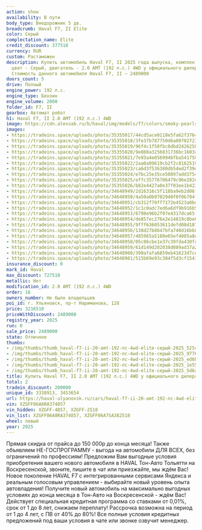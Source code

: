 ```yaml
---
action: show
availability: В пути
body_type: Внедорожник 5 дв.
breadcrumb: Haval F7, II Elite
color: Серый
complectation_name: Elite
credit_discount: 377510
currency: RUR
custom: Растаможен
description: Купить автомобиль Haval F7, II 2025 года выпуска, комплектация Elite,
  цвет - Серый, двигатель - 2.0 AMT (192 л.с.) 4WD у официального дилера в г. Ульяновск.
  Стоимость данного автомобиля Haval F7, II – 2489000
doors_count: 5
drive: Полный
engine_power: 192 л.с.
engine_type: Бензин
engine_volume: 2000
folder_id: F7, II
gearbox: Автомат робот
h1: Haval F7, II 2.0 AMT (192 л.с.) 4WD
image: https://cdn.alexsab.ru/b/haval/img/models/f7/colors/smoky-pearls.webp
images:
- https://tradeins.space/uploads/photo/35355017/44cd5ace0118e5fa62f3764d904525cf.JPG
- https://tradeins.space/uploads/photo/35355018/3fe37b787750d6a007027231c479776a.JPG
- https://tradeins.space/uploads/photo/35355019/96f4c1f58fbc8dbd2426258c5ceed6b3.JPG
- https://tradeins.space/uploads/photo/35355020/9e080a3256831736bc1603a1f611e55f.JPG
- https://tradeins.space/uploads/photo/35355021/7e93a4e0569946fba5417500c425d6a2.JPG
- https://tradeins.space/uploads/photo/35355022/2aa0a09619cb2f2c81625194fd7f7481.JPG
- https://tradeins.space/uploads/photo/35355023/ca6d3f536380db5ded2f39d7e40ec95d.JPG
- https://tradeins.space/uploads/photo/35355024/e7bc25e35ce50897add3754a743222de.JPG
- https://tradeins.space/uploads/photo/35355025/effc35776706479c96e282d77eb4c1e9.JPG
- https://tradeins.space/uploads/photo/35355026/b82e4427a0e37f03ee1b4237d903a18b.JPG
- https://tradeins.space/uploads/photo/34648949/2d16316c5f118ba9eb2d06fd92a6e5b6.jpg
- https://tradeins.space/uploads/photo/34648950/4a50a0b9702940f0f0b704f22db0ca9d.jpg
- https://tradeins.space/uploads/photo/34648951/cb312f70ff7172e4523a0bd885571687.jpg
- https://tradeins.space/uploads/photo/34648952/1c1c0adc7ed6a6df9b916b519a5f0766.jpg
- https://tradeins.space/uploads/photo/34648953/6798e96b2f07e4317dca65fd0eb08a81.jpg
- https://tradeins.space/uploads/photo/34648954/de857ec276e2e14819c8be6f6df6e72e.jpg
- https://tradeins.space/uploads/photo/34648955/9fff636053611defd08d187ea32e610a.jpg
- https://tradeins.space/uploads/photo/34648956/138d27b8647bfa740d16bb8d0255fc53.jpg
- https://tradeins.space/uploads/photo/34648957/485965a5180e65ef4085a8e7bd44679a.jpg
- https://tradeins.space/uploads/photo/34648958/05c86cbe1e37c39fda430fd14e0c3d58.jpg
- https://tradeins.space/uploads/photo/34648959/61d149d202038d089ad37a289a306120.jpg
- https://tradeins.space/uploads/photo/34648960/390afafa6859eb41623d7ce5891ace23.jpg
- https://tradeins.space/uploads/photo/34648961/515b69e93c384f5d3cf15417f803eba0.jpg
insurance_discount: 0
mark_id: Haval
max_discount: 727510
metallic: Нет
modification_id: 2.0 AMT (192 л.с.) 4WD
order: 16
owners_number: Не было владельцев
poi_id: г. Ульяновск, пр-т Нариманова, 128
price: 3216510
priceWithDiscount: 2489000
registry_year: 2025
run: 0
sale_price: 2489000
state: Отличное
thumbs:
- /img/thumbs/thumb_haval-f7-ii-20-amt-192-лс-4wd-elite-серый-2025_525cf_0.webp
- /img/thumbs/thumb_haval-f7-ii-20-amt-192-лс-4wd-elite-серый-2025_9776a_1.webp
- /img/thumbs/thumb_haval-f7-ii-20-amt-192-лс-4wd-elite-серый-2025_ed6b3_2.webp
- /img/thumbs/thumb_haval-f7-ii-20-amt-192-лс-4wd-elite-серый-2025_1e55f_3.webp
- /img/thumbs/thumb_haval-f7-ii-20-amt-192-лс-4wd-elite-серый-2025_5d6a2_4.webp
title: Купить Haval F7, II 2.0 AMT (192 л.с.) 4WD у официального дилера в Ульяновске
total: 2
tradein_discount: 200000
unique_id: 3338913, 3453654
url: https://haval-ulyanovsk.ru/cars/haval-f7-ii-20-amt-192-лс-4wd-elite-серый-2025/
vin: XZGFF06A8RA374857
vin_hidden: XZGFF-4857, XZGFF-2518
vin_list: XZGFF06A8RA374857, XZGFF06A7SA382518
wheel: левый
year: 2025
---
```

<p>
 Прямая скидка от прайса до 150 000р до конца месяца! Также объявляем НЕ-ГОСПРОГРАММУ - выгода на автомобили ДЛЯ ВСЕХ, без ограничений по профессиям! Предложим Вам выгодные условия приобретения вашего нового автомобиля в HAVAL Тон-Авто Тольятти на Воскресенской, звоните, пишите в чат или приезжайте, мы ждём Вас! Новое поколение HAVAL F7 с интегрированными сервисами Яндекса и реальным голосовым управлением - выбирайте новый уровень опыта автовладения! Получите новый автомобиль на максимально выгодных условиях до конца месяца в Тон-Авто на Воскресенской - ждём Вас! Действует специальная кредитная программа со ставками от 0,01%, срок от 1 до 8 лет, снижаем переплату! Рассрочка возможна на период от 1 до 4 лет, с ПВ от 40% до 80%! Все полные условия кредитных предложений под ваши условия в чате или звонке озвучит менеджер.
</p>
<p>
</p>
<p>
</p>
